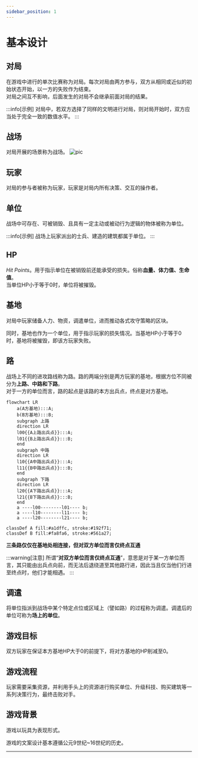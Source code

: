 ```yaml
---
sidebar_position: 1
---
```





# 基本设计

## 对局

在游戏中进行的单次比赛称为对局。每次对局由两方参与，双方从相同或近似的初始状态开始，以一方的失败作为结束。  
对局之间互不影响，后面发生的对局不会继承前面对局的结果。

:::info[示例]
对局中，若双方选择了同样的文明进行对局，则对局开始时，双方应当处于完全一致的数值水平。
:::

## 战场


对局开展的场景称为战场。
![pic](images/Map1.png)  

## 玩家

对局的参与者被称为玩家，玩家是对局内所有决策、交互的操作者。

## 单位

战场中可存在、可被销毁、且具有一定主动或被动行为逻辑的物体被称为单位。

:::info[示例]
战场上玩家派出的士兵、建造的建筑都属于单位。
:::

## HP

*Hit Points*。用于指示单位在被销毁前还能承受的损失。俗称**血量、体力值、生命值**。  
当单位HP小于等于0时，单位将被摧毁。

## 基地

对局中玩家储备人力、物资，调遣单位，进而推动各式攻守策略的区块。

同时，基地也作为一个单位，用于指示玩家的损失情况。当基地HP小于等于0时，基地将被摧毁，即该方玩家失败。

## 路

战场上不同的进攻路线称为路。路的两端分别是两方玩家的基地，根据方位不同被分为**上路、中路和下路**。  
对于一方的单位而言，路的起点是该路的本方出兵点，终点是对方基地。

```mermaid
flowchart LR
    a(A方基地):::A;
    b(B方基地):::B;
    subgraph 上路
    direction LR
    l00{{A上路出兵点}}:::A;
    l01{{B上路出兵点}}:::B;
    end
    subgraph 中路
    direction LR
    l10{{A中路出兵点}}:::A;
    l11{{B中路出兵点}}:::B;
    end
    subgraph 下路
    direction LR
    l20{{A下路出兵点}}:::A;
    l21{{B下路出兵点}}:::B;
    end
    a ----l00--------l01---- b;
    a ----l10--------l11---- b;
    a ----l20--------l21---- b;

classDef A fill:#a1dffc, stroke:#192f71;
classDef B fill:#fa8fa6, stroke:#561a27;
```

**三条路仅仅在基地处相连接，但对双方单位而言仅终点互通**

:::warning[注意]
所谓“**对双方单位而言仅终点互通**”，意思是对于某一方单位而言，其只能由出兵点向前，而无法后退绕道至其他路行进，因此当且仅当他们行进至终点时，他们才能相遇。
:::

## 调遣

将单位指派到战场中某个特定点位或区域上（譬如路）的过程称为调遣。调遣后的单位可称为**场上的单位**。

## 游戏目标

双方玩家在保证本方基地HP大于0的前提下，将对方基地的HP削减至0。

## 游戏流程

玩家需要采集资源，并利用手头上的资源进行购买单位、升级科技、购买建筑等一系列决策行为，最终击败对手。

## 游戏背景

游戏以玩具为表现形式。

游戏的文案设计基本遵循公元9世纪~16世纪的历史。

***













